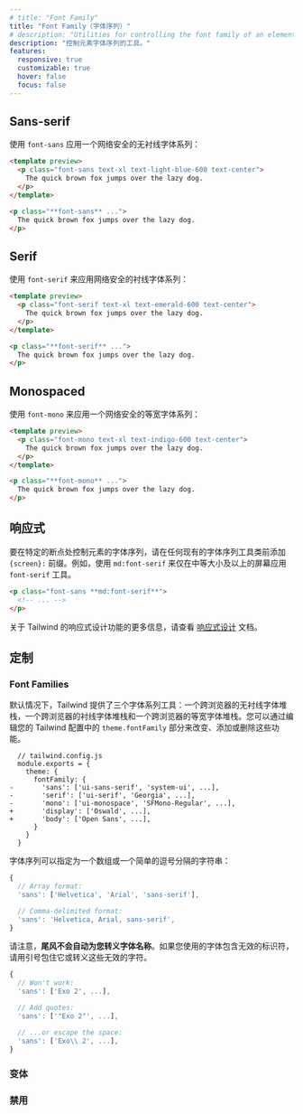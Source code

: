 ```yaml
---
# title: "Font Family"
title: "Font Family（字体序列）"
# description: "Utilities for controlling the font family of an element."
description: "控制元素字体序列的工具。"
features:
  responsive: true
  customizable: true
  hover: false
  focus: false
---
```




## Sans-serif

<!-- Use `font-sans` to apply a web safe sans-serif font family: -->
使用 `font-sans` 应用一个网络安全的无衬线字体系列：

```html lightBlue
<template preview>
  <p class="font-sans text-xl text-light-blue-600 text-center">
    The quick brown fox jumps over the lazy dog.
  </p>
</template>

<p class="**font-sans** ...">
  The quick brown fox jumps over the lazy dog.
</p>
```

## Serif

<!-- Use `font-serif` to apply a web safe serif font family: -->
使用 `font-serif` 来应用网络安全的衬线字体系列：

```html emerald
<template preview>
  <p class="font-serif text-xl text-emerald-600 text-center">
    The quick brown fox jumps over the lazy dog.
  </p>
</template>

<p class="**font-serif** ...">
  The quick brown fox jumps over the lazy dog.
</p>
```

## Monospaced

<!-- Use `font-mono` to apply a web safe monospaced font family: -->
使用 `font-mono` 来应用一个网络安全的等宽字体系列：

```html indigo
<template preview>
  <p class="font-mono text-xl text-indigo-600 text-center">
    The quick brown fox jumps over the lazy dog.
  </p>
</template>

<p class="**font-mono** ...">
  The quick brown fox jumps over the lazy dog.
</p>
```

## 响应式

<!-- To control the font family of an element at a specific breakpoint, add a `{screen}:` prefix to any existing font family utility class. For example, use `md:font-serif` to apply the `font-serif` utility at only medium screen sizes and above. -->
要在特定的断点处控制元素的字体序列，请在任何现有的字体序列工具类前添加 `{screen}:` 前缀。例如，使用 `md:font-serif` 来仅在中等大小及以上的屏幕应用 `font-serif` 工具。

```html
<p class="font-sans **md:font-serif**">
  <!-- ... -->
</p>
```

<!-- For more information about Tailwind's responsive design features, check out the [Responsive Design](/docs/responsive-design) documentation. -->
关于 Tailwind 的响应式设计功能的更多信息，请查看 [响应式设计](/docs/responsive-design) 文档。

## 定制

### Font Families

<!-- By default Tailwind provides three font family utilities: a cross-browser sans-serif stack, a cross-browser serif stack, and a cross-browser monospaced stack. You can change, add, or remove these by editing the `theme.fontFamily` section of your Tailwind config. -->
默认情况下，Tailwind 提供了三个字体系列工具：一个跨浏览器的无衬线字体堆栈，一个跨浏览器的衬线字体堆栈和一个跨浏览器的等宽字体堆栈。您可以通过编辑您的 Tailwind 配置中的 `theme.fontFamily` 部分来改变、添加或删除这些功能。

```diff-js
  // tailwind.config.js
  module.exports = {
    theme: {
      fontFamily: {
-       'sans': ['ui-sans-serif', 'system-ui', ...],
-       'serif': ['ui-serif', 'Georgia', ...],
-       'mono': ['ui-monospace', 'SFMono-Regular', ...],
+       'display': ['Oswald', ...],
+       'body': ['Open Sans', ...],
      }
    }
  }
```

<!-- Font families can be specified as an array or as a simple comma-delimited string: -->
字体序列可以指定为一个数组或一个简单的逗号分隔的字符串：

```js
{
  // Array format:
  'sans': ['Helvetica', 'Arial', 'sans-serif'],

  // Comma-delimited format:
  'sans': 'Helvetica, Arial, sans-serif',
}
```

<!-- Note that **Tailwind does not automatically escape font names** for you. If you're using a font that contains an invalid identifier, wrap it in quotes or escape the invalid characters. -->
请注意，**尾风不会自动为您转义字体名称**。如果您使用的字体包含无效的标识符，请用引号包住它或转义这些无效的字符。

```js
{
  // Won't work:
  'sans': ['Exo 2', ...],

  // Add quotes:
  'sans': ['"Exo 2"', ...],

  // ...or escape the space:
  'sans': ['Exo\\ 2', ...],
}

```

### 变体

<Variants plugin="fontFamily" />

### 禁用

<Disabling plugin="fontFamily" />
